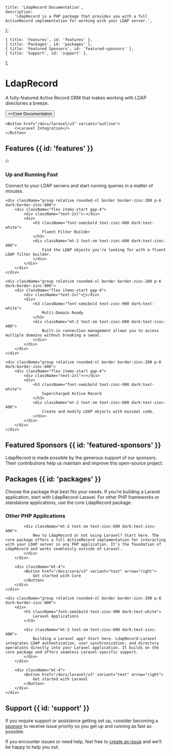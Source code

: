 
    title: 'LdapRecord Documentation',
    description:
        'LdapRecord is a PHP package that provides you with a full ActiveRecord implementation for working with your LDAP server.',
};

    { title: 'Features', id: 'features' },
    { title: 'Packages', id: 'packages' },
    { title: 'Featured Sponsors', id: 'featured-sponsors' },
    { title: 'Support', id: 'support' },
];

<HeroPattern />

# LdapRecord

A fully-featured Active Record ORM that makes working with LDAP directories a breeze.

<div className="not-prose mt-6 mb-16 flex gap-3">
    <Button href="/docs/core/v3" arrow="right">
        <>Core Documentation</>
    </Button>

    <Button href="/docs/laravel/v3" variant="outline">
        <>Laravel Integration</>
    </Button>
</div>

## Features {{ id: 'features' }}

<div className="not-prose mt-8 grid grid-cols-1 gap-6 sm:grid-cols-2 lg:grid-cols-2">
    <div className="group relative rounded-xl border border-zinc-200 p-6 dark:border-zinc-800">
        <div className="flex items-start gap-4">
            <div className="text-2xl">⏲</div>
            <div>
                <h3 className="font-semibold text-zinc-900 dark:text-white">
                    Up and Running Fast
                </h3>
                <div className="mt-2 text-sm text-zinc-600 dark:text-zinc-400">
                    Connect to your LDAP servers and start running queries in a matter of minutes.
                </div>
            </div>
        </div>
    </div>

    <div className="group relative rounded-xl border border-zinc-200 p-6 dark:border-zinc-800">
        <div className="flex items-start gap-4">
            <div className="text-2xl">💡</div>
            <div>
                <h3 className="font-semibold text-zinc-900 dark:text-white">
                    Fluent Filter Builder
                </h3>
                <div className="mt-2 text-sm text-zinc-600 dark:text-zinc-400">
                    Find the LDAP objects you're looking for with a fluent LDAP filter builder.
                </div>
            </div>
        </div>
    </div>

    <div className="group relative rounded-xl border border-zinc-200 p-6 dark:border-zinc-800">
        <div className="flex items-start gap-4">
            <div className="text-2xl">💼</div>
            <div>
                <h3 className="font-semibold text-zinc-900 dark:text-white">
                    Multi-Domain Ready
                </h3>
                <div className="mt-2 text-sm text-zinc-600 dark:text-zinc-400">
                    Built-in connection management allows you to access multiple domains without breaking a sweat.
                </div>
            </div>
        </div>
    </div>

    <div className="group relative rounded-xl border border-zinc-200 p-6 dark:border-zinc-800">
        <div className="flex items-start gap-4">
            <div className="text-2xl">🔥</div>
            <div>
                <h3 className="font-semibold text-zinc-900 dark:text-white">
                    Supercharged Active Record
                </h3>
                <div className="mt-2 text-sm text-zinc-600 dark:text-zinc-400">
                    Create and modify LDAP objects with minimal code.
                </div>
            </div>
        </div>
    </div>
</div>

## Featured Sponsors {{ id: 'featured-sponsors' }}

LdapRecord is made possible by the generous support of our sponsors. Their contributions help us maintain and improve this open-source project.

<div className="not-prose mt-8">
    <div className="flex justify-center gap-6">
        <SponsorPlaceholder />
        <SponsorPlaceholder faded />
    </div>
</div>


## Packages {{ id: 'packages' }}

Choose the package that best fits your needs. If you're building a Laravel application, start with LdapRecord-Laravel. For other PHP frameworks or standalone applications, use the core LdapRecord package.

<div className="not-prose mt-8 grid grid-cols-1 gap-6 sm:grid-cols-2">
    <div className="group relative rounded-xl border border-zinc-200 p-6 dark:border-zinc-800">
        <div>
            <h3 className="font-semibold text-zinc-900 dark:text-white">
                Other PHP Applications
            </h3>

            <div className="mt-2 text-sm text-zinc-600 dark:text-zinc-400">
                New to LdapRecord or not using Laravel? Start here. The core package offers a full ActiveRecord implementation for interacting with your LDAP server in any PHP application. It’s the foundation of LdapRecord and works seamlessly outside of Laravel.
            </div>
        </div>

        <div className="mt-4">
            <Button href="/docs/core/v3" variant="text" arrow="right">
                Get started with Core
            </Button>
        </div>
    </div>

    <div className="group relative rounded-xl border border-zinc-200 p-6 dark:border-zinc-800">
        <div>
            <h3 className="font-semibold text-zinc-900 dark:text-white">
                Laravel Applications
            </h3>

            <div className="mt-2 text-sm text-zinc-600 dark:text-zinc-400">
                Building a Laravel app? Start here. LdapRecord-Laravel integrates LDAP authentication, user synchronization, and directory operations directly into your Laravel application. It builds on the core package and offers seamless Laravel-specific support.
            </div>
        </div>

        <div className="mt-4">
            <Button href="/docs/laravel/v3" variant="text" arrow="right">
                Get started with Laravel
            </Button>
        </div>
    </div>

</div>

## Support {{ id: 'support' }}

If you require support or assistance getting set up, consider becoming a [sponsor](https://github.com/DirectoryTree/LdapRecord?sponsor=1) to receive issue priority so you get up and running as fast as possible.

If you encounter issues or need help, feel free to [create an issue](https://github.com/DirectoryTree/LdapRecord/issues/new) and we'll be happy to help you out.
